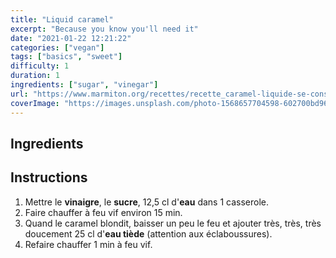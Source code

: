 ---
title: "Liquid caramel"
excerpt: "Because you know you'll need it"
date: "2021-01-22 12:21:22"
categories: ["vegan"]
tags: ["basics", "sweet"]
difficulty: 1
duration: 1
ingredients: ["sugar", "vinegar"]
url: "https://www.marmiton.org/recettes/recette_caramel-liquide-se-conserve-sans-durcir_21068.aspx"
coverImage: "https://images.unsplash.com/photo-1568657704598-602700bd9694?ixid=MXwxMjA3fDB8MHxwaG90by1wYWdlfHx8fGVufDB8fHw%3D&ixlib=rb-1.2.1&auto=format&fit=crop&w=700&q=72"
---

## Ingredients

<ul>
  <Ingredient v="1" t="c.à.s." i="vinaigre" />
  <Ingredient v="500" t="g" i="sucre en poudre" />
  <Ingredient v="12.5" t="cl" i="eau" />
</ul>

## Instructions

1. Mettre le **vinaigre**, le **sucre**, 12,5 cl d'**eau** dans 1 casserole.
2. Faire chauffer à feu vif environ 15 min.
3. Quand le caramel blondit, baisser un peu le feu et ajouter très, très, très doucement 25 cl d'**eau tiède** (attention aux éclaboussures).
4. Refaire chauffer 1 min à feu vif.
